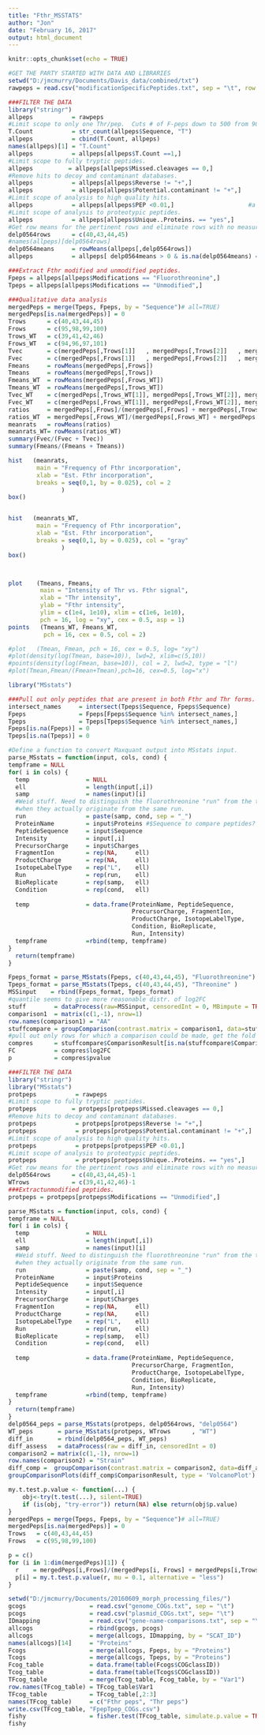```yaml
---
title: "Fthr_MSSTATS"
author: "Jon"
date: "February 16, 2017"
output: html_document
---
```


```r
knitr::opts_chunk$set(echo = TRUE)
```

```r
#GET THE PARTY STARTED WITH DATA AND LIBRARIES
setwd("D:/jmcmurry/Documents/Davis_data/combined/txt")
rawpeps = read.csv("modificationSpecificPeptides.txt", sep = "\t", row.names = "id")
```

```r
###FILTER THE DATA
library("stringr")
allpeps           = rawpeps
#Limit scope to only one Thr/pep.  Cuts # of F-peps down to 500 from 900.
T.Count           = str_count(allpeps$Sequence, "T")
allpeps           = cbind(T.Count, allpeps)
names(allpeps)[1] = "T.Count"
allpeps           = allpeps[allpeps$T.Count ==1,]                     
#Limit scope to fully tryptic peptides.
allpeps          = allpeps[allpeps$Missed.cleavages == 0,]
#Remove hits to decoy and contaminant databases.
allpeps           = allpeps[allpeps$Reverse != "+",]
allpeps           = allpeps[allpeps$Potential.contaminant != "+",]
#Limit scope of analysis to high quality hits.
allpeps           = allpeps[allpeps$PEP <0.01,]						#a less stringent PEP will give ~20% more IDs and ~15% more proteins
#Limit scope of analysis to proteotypic peptides.
allpeps           = allpeps[allpeps$Unique..Proteins. == "yes",]
#Get row means for the pertinent rows and eliminate rows with no measured intensity.
delp0564rows      = c(40,43,44,45)
#names(allpeps)[delp0564rows]
delp0564means     = rowMeans(allpeps[,delp0564rows])
allpeps           = allpeps[ delp0564means > 0 & is.na(delp0564means) == FALSE ,]

###Extract Fthr modified and unmodified peptides.
Fpeps = allpeps[allpeps$Modifications == "Fluorothreonine",] 
Tpeps = allpeps[allpeps$Modifications == "Unmodified",]
```

```r
###Qualitative data analysis
mergedPeps = merge(Tpeps, Fpeps, by = "Sequence")# all=TRUE)
mergedPeps[is.na(mergedPeps)] = 0
Trows      = c(40,43,44,45)
Frows      = c(95,98,99,100)
Trows_WT   = c(39,41,42,46)
Frows_WT   = c(94,96,97,101)
Tvec       = c(mergedPeps[,Trows[1]]   , mergedPeps[,Trows[2]]   , mergedPeps[,Trows[3]]   , mergedPeps[,Trows[4]])
Fvec       = c(mergedPeps[,Frows[1]]   , mergedPeps[,Frows[2]]   , mergedPeps[,Frows[3]]   , mergedPeps[,Frows[4]])
Fmeans     = rowMeans(mergedPeps[,Frows])
Tmeans     = rowMeans(mergedPeps[,Trows])
Fmeans_WT  = rowMeans(mergedPeps[,Frows_WT])
Tmeans_WT  = rowMeans(mergedPeps[,Trows_WT])
Tvec_WT    = c(mergedPeps[,Trows_WT[1]], mergedPeps[,Trows_WT[2]], mergedPeps[,Trows_WT[3]], mergedPeps[,Trows_WT[4]])
Fvec_WT    = c(mergedPeps[,Frows_WT[1]], mergedPeps[,Frows_WT[2]], mergedPeps[,Frows_WT[3]], mergedPeps[,Frows_WT[4]])
ratios     = mergedPeps[,Frows]/(mergedPeps[,Frows] + mergedPeps[,Trows]+0.0001)
ratios_WT  = mergedPeps[,Frows_WT]/(mergedPeps[,Frows_WT] + mergedPeps[,Trows_WT]+0.0001)
meanrats   = rowMeans(ratios)
meanrats_WT= rowMeans(ratios_WT)
summary(Fvec/(Fvec + Tvec))
summary(Fmeans/(Fmeans + Tmeans))

hist   (meanrats,
        main = "Frequency of Fthr incorporation",
        xlab = "Est. Fthr incorporation", 
        breaks = seq(0,1, by = 0.025), col = 2
               )
box()


hist   (meanrats_WT,
        main = "Frequency of Fthr incorporation",
        xlab = "Est. Fthr incorporation",
        breaks = seq(0,1, by = 0.025), col = "gray"
               )
box()



plot    (Tmeans, Fmeans,
         main = "Intensity of Thr vs. Fthr signal",
         xlab = "Thr intensity",
         ylab = "Fthr intensity",
         ylim = c(1e4, 1e10), xlim = c(1e6, 1e10),
         pch = 16, log = "xy", cex = 0.5, asp = 1)
points   (Tmeans_WT, Fmeans_WT,
          pch = 16, cex = 0.5, col = 2)

#plot   (Tmean, Fmean, pch = 16, cex = 0.5, log= "xy")
#plot(density(log(Tmean, base=10)), lwd=2, xlim=c(5,10))
#points(density(log(Fmean, base=10)), col = 2, lwd=2, type = "l")
#plot(Tmean,Fmean/(Fmean+Tmean),pch=16, cex=0.5, log="x")
```


```r
library("MSstats")

###Pull out only peptides that are present in both Fthr and Thr forms.
intersect_names     = intersect(Tpeps$Sequence, Fpeps$Sequence)
Fpeps               = Fpeps[Fpeps$Sequence %in% intersect_names,]
Tpeps               = Tpeps[Tpeps$Sequence %in% intersect_names,]
Fpeps[is.na(Fpeps)] = 0
Tpeps[is.na(Tpeps)] = 0

#Define a function to convert Maxquant output into MSstats input.  
parse_MSstats = function(input, cols, cond) {
tempframe = NULL
for( i in cols) {
  temp                = NULL
  ell                 = length(input[,i])
  samp                = names(input)[i]
  #Weid stuff. Need to distinguish the fluorothreonine "run" from the threonine "run"
  #when they actually originate from the same run.
  run                 = paste(samp, cond, sep = "_")
  ProteinName         = input$Proteins #$Sequence to compare peptides? Proteins for proteins.
  PeptideSequence     = input$Sequence
  Intensity           = input[,i]
  PrecursorCharge     = input$Charges
  FragmentIon         = rep(NA,     ell)
  ProductCharge       = rep(NA,     ell)
  IsotopeLabelType    = rep("L",    ell)
  Run                 = rep(run,    ell)
  BioReplicate        = rep(samp,   ell)
  Condition           = rep(cond,   ell)
  
  temp                = data.frame(ProteinName, PeptideSequence, 
                                   PrecursorCharge, FragmentIon, 
                                   ProductCharge, IsotopeLabelType, 
                                   Condition, BioReplicate, 
                                   Run, Intensity)
  tempframe           =rbind(temp, tempframe)
}
  return(tempframe)
}

Fpeps_format = parse_MSstats(Fpeps, c(40,43,44,45), "Fluorothreonine")
Tpeps_format = parse_MSstats(Tpeps, c(40,43,44,45), "Threonine" )
MSSinput    = rbind(Fpeps_format, Tpeps_format) 
#quantile seems to give more reasonable distr. of log2FC
stuff        = dataProcess(raw=MSSinput, censoredInt = 0, MBimpute = TRUE, normalization = 'quantile') 
comparison1  = matrix(c(1,-1), nrow=1)
row.names(comparison1) = "AA"
stuffcompare = groupComparison(contrast.matrix = comparison1, data=stuff)
#pull out only rows for which a comparison could be made, get the fold change and p values.
compres      = stuffcompare$ComparisonResult[is.na(stuffcompare$ComparisonResult$pvalue) == FALSE,]
FC           = compres$log2FC
p            = compres$pvalue
```

```r
###FILTER THE DATA
library("stringr")
library("MSstats")
protpeps           = rawpeps
#Limit scope to fully tryptic peptides.
protpeps          = protpeps[protpeps$Missed.cleavages == 0,]
#Remove hits to decoy and contaminant databases.
protpeps           = protpeps[protpeps$Reverse != "+",]
protpeps           = protpeps[protpeps$Potential.contaminant != "+",]
#Limit scope of analysis to high quality hits.
protpeps           = protpeps[protpeps$PEP <0.01,]						#a less stringent PEP will give ~20% more IDs and ~15% more proteins
#Limit scope of analysis to proteotypic peptides.
protpeps           = protpeps[protpeps$Unique..Proteins. == "yes",]
#Get row means for the pertinent rows and eliminate rows with no measured intensity.
delp0564rows      = c(40,43,44,45)-1
WTrows            = c(39,41,42,46)-1
###Extractunmodified peptides.
protpeps = protpeps[protpeps$Modifications == "Unmodified",]

parse_MSstats = function(input, cols, cond) {
tempframe = NULL
for( i in cols) {
  temp                = NULL
  ell                 = length(input[,i])
  samp                = names(input)[i]
  #Weid stuff. Need to distinguish the fluorothreonine "run" from the threonine "run"
  #when they actually originate from the same run.
  run                 = paste(samp, cond, sep = "_")
  ProteinName         = input$Proteins
  PeptideSequence     = input$Sequence
  Intensity           = input[,i]
  PrecursorCharge     = input$Charges
  FragmentIon         = rep(NA,     ell)
  ProductCharge       = rep(NA,     ell)
  IsotopeLabelType    = rep("L",    ell)
  Run                 = rep(run,    ell)
  BioReplicate        = rep(samp,   ell)
  Condition           = rep(cond,   ell)
  
  temp                = data.frame(ProteinName, PeptideSequence, 
                                   PrecursorCharge, FragmentIon, 
                                   ProductCharge, IsotopeLabelType, 
                                   Condition, BioReplicate, 
                                   Run, Intensity)
  tempframe           =rbind(temp, tempframe)
}
  return(tempframe)
}
delp0564_peps = parse_MSstats(protpeps, delp0564rows, "delp0564")
WT_peps       = parse_MSstats(protpeps, WTrows      , "WT")
diff_in       = rbind(delp0564_peps, WT_peps)
diff_assess   = dataProcess(raw = diff_in, censoredInt = 0)
comparison2 = matrix(c(1,-1), nrow=1)
row.names(comparison2) = "Strain"
diff_comp =  groupComparison(contrast.matrix = comparison2, data=diff_assess)
groupComparisonPlots(diff_comp$ComparisonResult, type = 'VolcanoPlot')
```


```r

my.t.test.p.value <- function(...) {
    obj<-try(t.test(...), silent=TRUE)
    if (is(obj, "try-error")) return(NA) else return(obj$p.value)
}
mergedPeps = merge(Tpeps, Fpeps, by = "Sequence")# all=TRUE)
mergedPeps[is.na(mergedPeps)] = 0
Trows   = c(40,43,44,45)
Frows   = c(95,98,99,100)

p = c()
for (i in 1:dim(mergedPeps)[1]) {
  r    = mergedPeps[i,Frows]/(mergedPeps[i, Frows] + mergedPeps[i,Trows])
  p[i] = my.t.test.p.value(r, mu = 0.1, alternative = "less")
}
```

```r
setwd("D:/jmcmurry/Documents/20160609_morph_processing_files/")
gcogs                  = read.csv("genome_COGs.txt", sep = "\t")
pcogs                  = read.csv("plasmid_COGs.txt", sep= "\t")
IDmapping              = read.csv("gene-name-comparisons.txt", sep = "\t")
allcogs                = rbind(gcogs, pcogs)
allcogs                = merge(allcogs, IDmapping, by = "SCAT_ID")
names(allcogs)[14]     = "Proteins"
Fcogs                  = merge(allcogs, Fpeps, by = "Proteins")
Tcogs                  = merge(allcogs, Tpeps, by = "Proteins")
Fcog_table             = data.frame(table(Fcogs$COGclassID))
Tcog_table             = data.frame(table(Tcogs$COGclassID))
TFcog_table            = merge(Tcog_table, Fcog_table, by = "Var1")
row.names(TFcog_table) = TFcog_table$Var1
TFcog_table            = TFcog_table[,2:3]
names(TFcog_table)     = c("Fthr peps", "Thr peps")
write.csv(TFcog_table, "FpepTpep_COGs.csv")
fishy                  = fisher.test(TFcog_table, simulate.p.value = TRUE)
fishy
```

